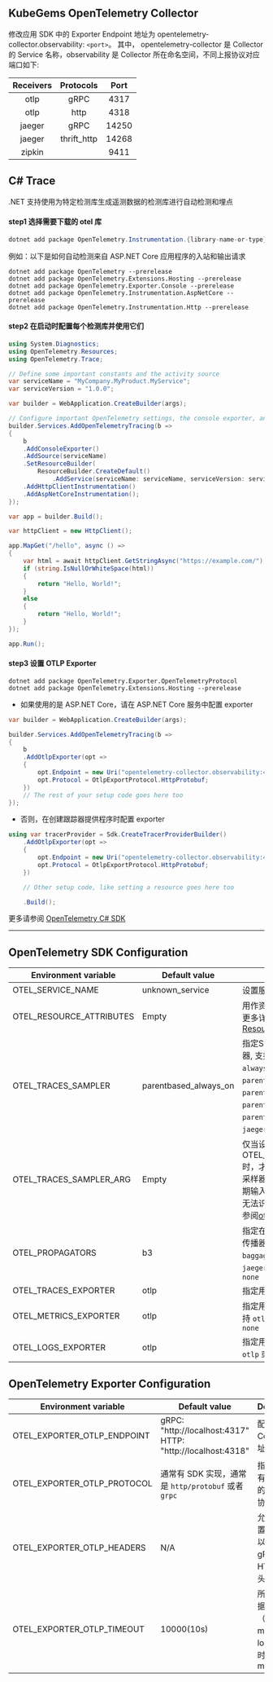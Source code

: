 
<Alert message="在使用前请联系集群管理员开启 KubeGems Observability 相关的组件。" />

## KubeGems OpenTelemetry Collector

修改应用 SDK 中的 Exporter Endpoint 地址为 opentelemetry-collector.observability: `<port>`。 其中， opentelemetry-collector 是 Collector 的 Service 名称，observability 是 Collector 所在命名空间，不同上报协议对应端口如下:

| Receivers |  Protocols  | Port  |
| :-------: | :---------: | :---: |
|   otlp    |    gRPC     | 4317  |
|   otlp    |    http     | 4318  |
|  jaeger   |    gRPC     | 14250 |
|  jaeger   | thrift_http | 14268 |
|  zipkin   |             | 9411  |

## C# Trace

.NET 支持使用为特定检测库生成遥测数据的检测库进行自动检测和埋点

#### step1 选择需要下载的 otel 库

```c#
dotnet add package OpenTelemetry.Instrumentation.{library-name-or-type}
```

例如：以下是如何自动检测来自 ASP.NET Core 应用程序的入站和输出请求

```console
dotnet add package OpenTelemetry --prerelease
dotnet add package OpenTelemetry.Extensions.Hosting --prerelease
dotnet add package OpenTelemetry.Exporter.Console --prerelease
dotnet add package OpenTelemetry.Instrumentation.AspNetCore --prerelease
dotnet add package OpenTelemetry.Instrumentation.Http --prerelease
```

#### step2 在启动时配置每个检测库并使用它们

```c#
using System.Diagnostics;
using OpenTelemetry.Resources;
using OpenTelemetry.Trace;

// Define some important constants and the activity source
var serviceName = "MyCompany.MyProduct.MyService";
var serviceVersion = "1.0.0";

var builder = WebApplication.CreateBuilder(args);

// Configure important OpenTelemetry settings, the console exporter, and automatic instrumentation
builder.Services.AddOpenTelemetryTracing(b =>
{
    b
    .AddConsoleExporter()
    .AddSource(serviceName)
    .SetResourceBuilder(
        ResourceBuilder.CreateDefault()
            .AddService(serviceName: serviceName, serviceVersion: serviceVersion))
    .AddHttpClientInstrumentation()
    .AddAspNetCoreInstrumentation();
});

var app = builder.Build();

var httpClient = new HttpClient();

app.MapGet("/hello", async () =>
{
    var html = await httpClient.GetStringAsync("https://example.com/");
    if (string.IsNullOrWhiteSpace(html))
    {
        return "Hello, World!";
    }
    else
    {
        return "Hello, World!";
    }
});

app.Run();
```

#### step3 设置 OTLP Exporter

```
dotnet add package OpenTelemetry.Exporter.OpenTelemetryProtocol
dotnet add package OpenTelemetry.Extensions.Hosting --prerelease
```

- 如果使用的是 ASP.NET Core，请在 ASP.NET Core 服务中配置 exporter

```c#
var builder = WebApplication.CreateBuilder(args);

builder.Services.AddOpenTelemetryTracing(b =>
{
    b
    .AddOtlpExporter(opt =>
    {
        opt.Endpoint = new Uri("opentelemetry-collector.observability:4318");
        opt.Protocol = OtlpExportProtocol.HttpProtobuf;
    })
    // The rest of your setup code goes here too
});
```

- 否则，在创建跟踪器提供程序时配置 exporter

```c#
using var tracerProvider = Sdk.CreateTracerProviderBuilder()
    .AddOtlpExporter(opt =>
    {
        opt.Endpoint = new Uri("opentelemetry-collector.observability:4318");
        opt.Protocol = OtlpExportProtocol.HttpProtobuf;
    })

    // Other setup code, like setting a resource goes here too

    .Build();
```

更多请参阅 [OpenTelemetry C# SDK](https://github.com/open-telemetry/opentelemetry-dotnet-instrumentation)

---
## OpenTelemetry SDK Configuration

| Environment variable | Default value  | Description |
| --- | --- | --- |
| OTEL_SERVICE_NAME | unknown_service |  设置服务名 `service.name` |
| OTEL_RESOURCE_ATTRIBUTES | Empty | 用作资源属性的键值对。有关更多详细信息，请参阅 [Resource SDK](https://opentelemetry.io/docs/reference/specification/resource/sdk/#specifying-resource-information-via-an-environment-variable) |
| OTEL_TRACES_SAMPLER | parentbased_always_on | 指定SDK用于采样跟踪的采样器, 支持 `always_on`、`always_off`、`traceidratio`、`parentbased_always_on`、`parentbased_always_off`、`parentbased_traceidratio`、`parentbased_jaeger_remote`、`jaeger_remote` 或者 `xray` |
| OTEL_TRACES_SAMPLER_ARG | Empty | 仅当设置OTEL_TRACES_SAMPLER时，才会使用指定的值。每个采样器类型都定义了自己的预期输入（如果有的话）。无效或无法识别的输入记录为错误, 请参阅[otel_traces_sampler_arg](https://opentelemetry.io/docs/concepts/sdk-configuration/general-sdk-configuration/#otel_traces_sampler_arg)|
| OTEL_PROPAGATORS | b3 | 指定在逗号分隔列表中使用的传播器, 支持 `tracecontext`、`baggage`、`b3`、`b3multi`、`jaeger`、`xray`、`ottrace` 或者 `none` |
| OTEL_TRACES_EXPORTER | otlp | 指定用于trace的exporter |
| OTEL_METRICS_EXPORTER | otlp | 指定用于metrics的exporter,支持 `otlp`、`prometheus` 或者 `none` |
| OTEL_LOGS_EXPORTER | otlp | 指定用于log的exporter,支持 `otlp` 或者 `none` |

## OpenTelemetry Exporter Configuration

| Environment variable | Default value  | Description | 
| --- | --- | --- | 
| OTEL_EXPORTER_OTLP_ENDPOINT | gRPC: "http://localhost:4317" </br> HTTP: "http://localhost:4318"| 配置 OTEL Collector 地址 |
| OTEL_EXPORTER_OTLP_PROTOCOL | 通常有 SDK 实现，通常是 `http/protobuf` 或者 `grpc`| 指定用于所有遥测数据的OTLP传输协议 |
| OTEL_EXPORTER_OTLP_HEADERS | N/A | 允许您将配置为键值对以添加到的gRPC或HTTP请求头中 |
| OTEL_EXPORTER_OTLP_TIMEOUT | 10000(10s) | 所有上报数据（traces、metrics、logs）的超时值，单位ms |